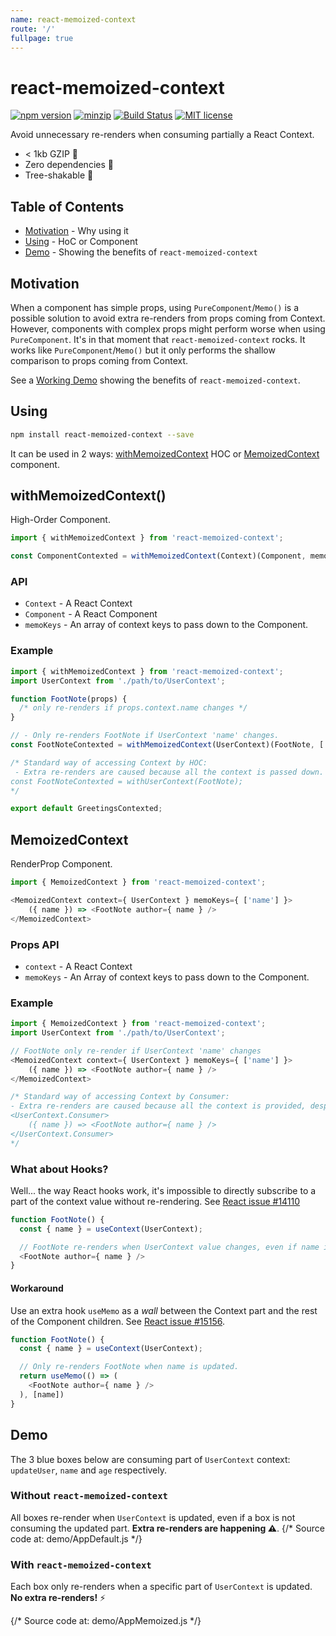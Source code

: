 ```yaml
---
name: react-memoized-context
route: '/'
fullpage: true
---
```



# react-memoized-context

[![npm version](https://img.shields.io/npm/v/react-memoized-context.svg?style=flat)](https://www.npmjs.com/package/react-memoized-context)
[![minzip](https://img.shields.io/bundlephobia/minzip/react-memoized-context.svg)](https://bundlephobia.com/result?p=react-memoized-context@0.1.2)
[![Build Status](https://img.shields.io/travis/sandrina-p/react-memoized-context/master.svg)](https://travis-ci.org/sandrina-p/react-memoized-context)
[![MIT license](https://img.shields.io/badge/License-MIT-blue.svg)](https://lbesson.mit-license.org/)

Avoid unnecessary re-renders when consuming partially a React Context.

- < 1kb GZIP 🔬
- Zero dependencies 🙌
- Tree-shakable 🌴

## Table of Contents
- [Motivation](#motivation) - Why using it
- [Using](#using) - HoC or Component
- [Demo](#demo) - Showing the benefits of `react-memoized-context`

## Motivation
When a component has simple props, using `PureComponent`/`Memo()` is a possible solution to avoid extra re-renders from props coming from Context. However, components with complex props might perform worse when using `PureComponent`. It's in that moment that `react-memoized-context` rocks. It works like `PureComponent`/`Memo()` but it only performs the shallow comparison to props coming from Context.

See a [Working Demo](https://react-memoized-context.netlify.com/) showing the benefits of `react-memoized-context`.

## Using

```bash
npm install react-memoized-context --save
```

It can be used in 2 ways: [withMemoizedContext](#withmemoizedcontext) HOC or [MemoizedContext](#memoizedcontext) component.

## withMemoizedContext()
High-Order Component.

```js
import { withMemoizedContext } from 'react-memoized-context';

const ComponentContexted = withMemoizedContext(Context)(Component, memoKeys);
```

### API
- `Context` - A React Context
- `Component` - A React Component
- `memoKeys` - An array of context keys to pass down to the Component.

### Example

```js
import { withMemoizedContext } from 'react-memoized-context';
import UserContext from './path/to/UserContext';

function FootNote(props) {
  /* only re-renders if props.context.name changes */
}

// - Only re-renders FootNote if UserContext 'name' changes.
const FootNoteContexted = withMemoizedContext(UserContext)(FootNote, ['name']);

/* Standard way of accessing Context by HOC:
 - Extra re-renders are caused because all the context is passed down.
const FootNoteContexted = withUserContext(FootNote);
*/

export default GreetingsContexted;
```

## MemoizedContext
RenderProp Component.

```js
import { MemoizedContext } from 'react-memoized-context';

<MemoizedContext context={ UserContext } memoKeys={ ['name'] }>
    ({ name }) => <FootNote author={ name } />
</MemoizedContext>
```

### Props API
- `context` - A React Context
- `memoKeys` - An Array of context keys to pass down to the Component.

### Example

```js
import { MemoizedContext } from 'react-memoized-context';
import UserContext from './path/to/UserContext';

// FootNote only re-render if UserContext 'name' changes
<MemoizedContext context={ UserContext } memoKeys={ ['name'] }>
    ({ name }) => <FootNote author={ name } />
</MemoizedContext>

/* Standard way of accessing Context by Consumer:
- Extra re-renders are caused because all the context is provided, despite of only name being used.
<UserContext.Consumer>
    ({ name }) => <FootNote author={ name } />
</UserContext.Consumer>
*/
```

### What about Hooks?
Well... the way React hooks work, it's impossible to directly subscribe to a part of the context value without re-rendering. See [React issue #14110](https://github.com/facebook/react/issues/14110)

```js
function FootNote() {
  const { name } = useContext(UserContext);

  // FootNote re-renders when UserContext value changes, even if name is the same.
  <FootNote author={ name } />
}
```

#### Workaround
Use an extra hook `useMemo` as a _wall_ between the Context part and the rest of the Component children. See [React issue #15156](https://github.com/facebook/react/issues/15156#issuecomment-474590693).

```js
function FootNote() {
  const { name } = useContext(UserContext);

  // Only re-renders FootNote when name is updated.
  return useMemo(() => (
    <FootNote author={ name } />
  ), [name])
}
```

## Demo

The 3 blue boxes below are consuming part of `UserContext` context: `updateUser`, `name` and `age` respectively.

### Without `react-memoized-context`
All boxes re-render when `UserContext` is updated, even if a box is not consuming the updated part. **Extra re-renders are happening ⚠️**.
<Playground>
    {/* Source code at: demo/AppDefault.js */}
    <AppDefault />
</Playground>

### With `react-memoized-context`
Each box only re-renders when a specific part of `UserContext` is updated. **No extra re-renders!** ⚡️

<Playground>
    {/* Source code at: demo/AppMemoized.js */}
    <AppMemoized />
</Playground>
